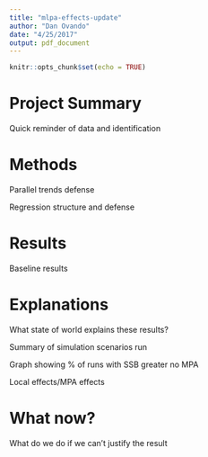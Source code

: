```yaml
---
title: "mlpa-effects-update"
author: "Dan Ovando"
date: "4/25/2017"
output: pdf_document
---
```


```r
knitr::opts_chunk$set(echo = TRUE)
```

# Project Summary

Quick reminder of data and identification

# Methods

Parallel trends defense

Regression structure and defense 

# Results 

Baseline results

# Explanations

What state of world explains these results?

Summary of simulation scenarios run

Graph showing % of runs with SSB greater no MPA

Local effects/MPA effects

# What now?

What do we do if we can't justify the result




